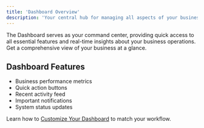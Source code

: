 ```yaml
---
title: 'Dashboard Overview'
description: 'Your central hub for managing all aspects of your business'
---
```


The Dashboard serves as your command center, providing quick access to all essential features and real-time insights about your business operations. Get a comprehensive view of your business at a glance.

## Dashboard Features

- Business performance metrics
- Quick action buttons
- Recent activity feed
- Important notifications
- System status updates

Learn how to [Customize Your Dashboard](/gnet-connect/dashboard-overview/customization) to match your workflow. 